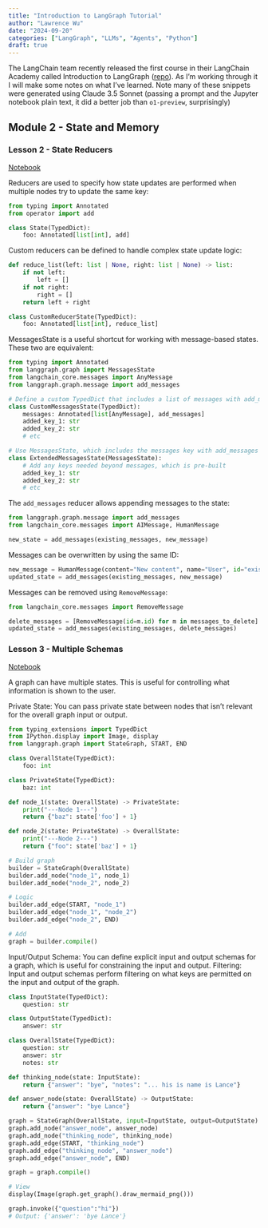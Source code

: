 ```yaml
---
title: "Introduction to LangGraph Tutorial"
author: "Lawrence Wu"    
date: "2024-09-20"
categories: ["LangGraph", "LLMs", "Agents", "Python"]
draft: true
---
```


The LangChain team recently released the first course in their LangChain Academy called Introduction to LangGraph ([repo](https://github.com/langchain-ai/langchain-academy)). As I'm working through it I will make some notes on what I've learned. Note many of these snippets were generated using Claude 3.5 Sonnet (passing a prompt and the Jupyter notebook plain text, it did a better job than `o1-preview`, surprisingly)

## Module 2 - State and Memory

### Lesson 2 - State Reducers

[Notebook](https://github.com/langchain-ai/langchain-academy/blob/8cca5e1092d01931f6aa9143ffc87d21ccd6052f/module-2/state-reducers.ipynb)

Reducers are used to specify how state updates are performed when multiple nodes try to update the same key:

```python
from typing import Annotated
from operator import add

class State(TypedDict):
    foo: Annotated[list[int], add]
```

Custom reducers can be defined to handle complex state update logic:

```python
def reduce_list(left: list | None, right: list | None) -> list:
    if not left:
        left = []
    if not right:
        right = []
    return left + right

class CustomReducerState(TypedDict):
    foo: Annotated[list[int], reduce_list]
```

MessagesState is a useful shortcut for working with message-based states. These two are equivalent:

```python
from typing import Annotated
from langgraph.graph import MessagesState
from langchain_core.messages import AnyMessage
from langgraph.graph.message import add_messages

# Define a custom TypedDict that includes a list of messages with add_messages reducer
class CustomMessagesState(TypedDict):
    messages: Annotated[list[AnyMessage], add_messages]
    added_key_1: str
    added_key_2: str
    # etc

# Use MessagesState, which includes the messages key with add_messages reducer
class ExtendedMessagesState(MessagesState):
    # Add any keys needed beyond messages, which is pre-built 
    added_key_1: str
    added_key_2: str
    # etc
```

The `add_messages` reducer allows appending messages to the state:

```python
from langgraph.graph.message import add_messages
from langchain_core.messages import AIMessage, HumanMessage

new_state = add_messages(existing_messages, new_message)
```

Messages can be overwritten by using the same ID:
```python
new_message = HumanMessage(content="New content", name="User", id="existing_id")
updated_state = add_messages(existing_messages, new_message)
```

Messages can be removed using `RemoveMessage`:
```python
from langchain_core.messages import RemoveMessage

delete_messages = [RemoveMessage(id=m.id) for m in messages_to_delete]
updated_state = add_messages(existing_messages, delete_messages)
```

### Lesson 3 - Multiple Schemas

[Notebook](https://github.com/langchain-ai/langchain-academy/blob/8cca5e1092d01931f6aa9143ffc87d21ccd6052f/module-2/multiple-schemas.ipynb)

A graph can have multiple states. This is useful for controlling what information is shown to the user.

Private State: You can pass private state between nodes that isn't relevant for the overall graph input or output.

```python
from typing_extensions import TypedDict
from IPython.display import Image, display
from langgraph.graph import StateGraph, START, END

class OverallState(TypedDict):
    foo: int

class PrivateState(TypedDict):
    baz: int

def node_1(state: OverallState) -> PrivateState:
    print("---Node 1---")
    return {"baz": state['foo'] + 1}

def node_2(state: PrivateState) -> OverallState:
    print("---Node 2---")
    return {"foo": state['baz'] + 1}

# Build graph
builder = StateGraph(OverallState)
builder.add_node("node_1", node_1)
builder.add_node("node_2", node_2)

# Logic
builder.add_edge(START, "node_1")
builder.add_edge("node_1", "node_2")
builder.add_edge("node_2", END)

# Add
graph = builder.compile()
```

Input/Output Schema: You can define explicit input and output schemas for a graph, which is useful for constraining the input and output. Filtering: Input and output schemas perform filtering on what keys are permitted on the input and output of the graph.

```python
class InputState(TypedDict):
    question: str

class OutputState(TypedDict):
    answer: str

class OverallState(TypedDict):
    question: str
    answer: str
    notes: str

def thinking_node(state: InputState):
    return {"answer": "bye", "notes": "... his is name is Lance"}

def answer_node(state: OverallState) -> OutputState:
    return {"answer": "bye Lance"}

graph = StateGraph(OverallState, input=InputState, output=OutputState)
graph.add_node("answer_node", answer_node)
graph.add_node("thinking_node", thinking_node)
graph.add_edge(START, "thinking_node")
graph.add_edge("thinking_node", "answer_node")
graph.add_edge("answer_node", END)

graph = graph.compile()

# View
display(Image(graph.get_graph().draw_mermaid_png()))

graph.invoke({"question":"hi"})
# Output: {'answer': 'bye Lance'}
```